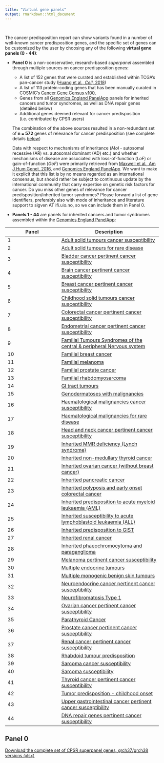 ```yaml
---
title: "Virtual gene panels"
output: rmarkdown::html_document
---
```


<br>

The cancer predisposition report can show variants found in a number of well-known cancer predisposition genes, and the specific set of genes can be customized by the user by choosing any of the following __virtual gene panels (0 - 44)__:

  * **Panel 0** is a non-conservative, research-based _superpanel_ assembled through multiple sources on cancer predisposition genes:
	* A list of 152 genes that were curated and established within TCGA’s pan-cancer study ([Huang et al., *Cell*, 2018](https://www.ncbi.nlm.nih.gov/pubmed/29625052))
	* A list of 113 protein-coding genes that has been manually curated in COSMIC’s [Cancer Gene Census v100](https://cancer.sanger.ac.uk/census),
	* Genes from all [Genomics England PanelApp](https://panelapp.genomicsengland.co.uk/) panels for inherited cancers and tumor syndromes, as well as DNA repair genes (detailed below)
	* Additional genes deemed relevant for cancer predisposition (i.e. contributed by CPSR users)


	The combination of the above sources resulted in a non-redundant set of **n = 572**
	genes of relevance for cancer predisposition (see complete details [below](#panel-0))
	
	Data with respect to mechanisms of inheritance (<i>MoI</i> - autosomal recessive (AR) vs. autosomal
	dominant (AD) etc.) and whether mechanisms of disease are associated with loss-of-function (<i>LoF</i>) or
  gain-of-function (<i>GoF</i>) were primarily retrieved from [Maxwell et al., Am J Hum Genet, 2016](https://www.ncbi.nlm.nih.gov/pubmed/27153395), and [Genomics England PanelApp](https://panelapp.genomicsengland.co.uk/). We want to make it explicit that this list is by no means regarded as an international consensus, but should rather be subject to continuous update by the international community that carry expertise on genetic risk factors for cancer. Do you miss other genes of relevance for cancer predisposition/inherited tumor syndromes? Please forward a list of gene identifiers, preferably also with mode of inheritance and literature support to sigven AT ifi.uio.no, so we can include them in Panel 0.

* **Panels 1 - 44** are panels for inherited cancers and tumor syndromes assembled within the [Genomics England PanelApp](https://panelapp.genomicsengland.co.uk/):

| Panel | Description |
|-------|-------------|
| 1  | [Adult solid tumours cancer susceptibility](https://panelapp.genomicsengland.co.uk/panels/245/) |
| 2  | [Adult solid tumours for rare disease](https://panelapp.genomicsengland.co.uk/panels/391/) |
| 3  | [Bladder cancer pertinent cancer susceptibility](https://panelapp.genomicsengland.co.uk/panels/208/) |
| 4  | [Brain cancer pertinent cancer susceptibility](https://panelapp.genomicsengland.co.uk/panels/166/) |
| 5  | [Breast cancer pertinent cancer susceptibility](https://panelapp.genomicsengland.co.uk/panels/55/) |
| 6  | [Childhood solid tumours cancer susceptibility](https://panelapp.genomicsengland.co.uk/panels/259/) |
| 7  | [Colorectal cancer pertinent cancer susceptibility](https://panelapp.genomicsengland.co.uk/panels/244/) |
| 8  | [Endometrial cancer pertinent cancer susceptibility](https://panelapp.genomicsengland.co.uk/panels/271/) |
| 9  | [Familial Tumours Syndromes of the central & peripheral Nervous system](https://panelapp.genomicsengland.co.uk/panels/167/) |
| 10 | [Familial breast cancer](https://panelapp.genomicsengland.co.uk/panels/158/) |
| 11 | [Familial melanoma](https://panelapp.genomicsengland.co.uk/panels/522/) |
| 12 | [Familial prostate cancer](https://panelapp.genomicsengland.co.uk/panels/318/) |
| 13 | [Familial rhabdomyosarcoma](https://panelapp.genomicsengland.co.uk/panels/290/) |
| 14 | [GI tract tumours](https://panelapp.genomicsengland.co.uk/panels/254/) |
| 15 | [Genodermatoses with malignancies](https://panelapp.genomicsengland.co.uk/panels/201/) |
| 16 | [Haematological malignancies cancer susceptibility](https://panelapp.genomicsengland.co.uk/panels/59/) |
| 17 | [Haematological malignancies for rare disease](https://panelapp.genomicsengland.co.uk/panels/407/) |
| 18 | [Head and neck cancer pertinent cancer susceptibility](https://panelapp.genomicsengland.co.uk/panels/115/) |
| 19 | [Inherited MMR deficiency (Lynch syndrome)](https://panelapp.genomicsengland.co.uk/panels/503/) |
| 20 | [Inherited non-medullary thyroid cancer](https://panelapp.genomicsengland.co.uk/panels/171/) |
| 21 | [Inherited ovarian cancer (without breast cancer)](https://panelapp.genomicsengland.co.uk/panels/143/) |
| 22 | [Inherited pancreatic cancer](https://panelapp.genomicsengland.co.uk/panels/524/) |
| 23 | [Inherited polyposis and early onset colorectal cancer](https://panelapp.genomicsengland.co.uk/panels/504/) |
| 24 | [Inherited predisposition to acute myeloid leukaemia (AML)](https://panelapp.genomicsengland.co.uk/panels/525/) |
| 25 | [Inherited susceptibility to acute lymphoblastoid leukaemia (ALL)](https://panelapp.genomicsengland.co.uk/panels/1349/) |
| 26 | [Inherited predisposition to GIST](https://panelapp.genomicsengland.co.uk/panels/523/) |
| 27 | [Inherited renal cancer](https://panelapp.genomicsengland.co.uk/panels/521/) |
| 28 | [Inherited phaeochromocytoma and paraganglioma](https://panelapp.genomicsengland.co.uk/panels/97/) |
| 29 | [Melanoma pertinent cancer susceptibility](https://panelapp.genomicsengland.co.uk/panels/133/) |
| 30 | [Multiple endocrine tumours](https://panelapp.genomicsengland.co.uk/panels/36/) |
| 31 | [Multiple monogenic benign skin tumours](https://panelapp.genomicsengland.co.uk/panels/558/) |
| 32 | [Neuroendocrine cancer pertinent cancer susceptibility](https://panelapp.genomicsengland.co.uk/panels/183/) |
| 33 | [Neurofibromatosis Type 1](https://panelapp.genomicsengland.co.uk/panels/255/) |
| 34 | [Ovarian cancer pertinent cancer susceptibility](https://panelapp.genomicsengland.co.uk/panels/117/) |
| 35 | [Parathyroid Cancer](https://panelapp.genomicsengland.co.uk/panels/86/) |
| 36 | [Prostate cancer pertinent cancer susceptibility](https://panelapp.genomicsengland.co.uk/panels/17/) |
| 37 | [Renal cancer pertinent cancer susceptibility](https://panelapp.genomicsengland.co.uk/panels/154/) |
| 38 | [Rhabdoid tumour predisposition](https://panelapp.genomicsengland.co.uk/panels/600/) |
| 39 | [Sarcoma cancer susceptibility](https://panelapp.genomicsengland.co.uk/panels/217/) |
| 40 | [Sarcoma susceptibility](https://panelapp.genomicsengland.co.uk/panels/734/) |
| 41 | [Thyroid cancer pertinent cancer susceptibility](https://panelapp.genomicsengland.co.uk/panels/421/) |
| 42 | [Tumor predisposition - childhood onset](https://panelapp.genomicsengland.co.uk/panels/243/) |
| 43 | [Upper gastrointestinal cancer pertinent cancer susceptibility](https://panelapp.genomicsengland.co.uk/panels/273/) |
| 44 | [DNA repair genes pertinent cancer susceptibility](https://panelapp.genomicsengland.co.uk/panels/256/) |


## Panel 0

[Download the complete set of CPSR superpanel genes, grch37/grch38 versions (xlsx)](https://sigven.github.io/cpsr/cpsr_superpanel_2025_02.xlsx)


